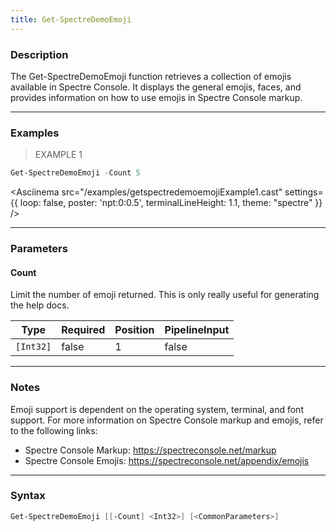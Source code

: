 ```yaml
---
title: Get-SpectreDemoEmoji
---
```









### Description

The Get-SpectreDemoEmoji function retrieves a collection of emojis available in Spectre Console. It displays the general emojis, faces, and provides information on how to use emojis in Spectre Console markup.



---


### Examples
> EXAMPLE 1

```powershell
Get-SpectreDemoEmoji -Count 5
```
<Asciinema
    src="/examples/getspectredemoemojiExample1.cast"
    settings={{
        loop: false,
        poster: 'npt:0:0.5',
        terminalLineHeight: 1.1,
        theme: "spectre"
    }}
/>


---


### Parameters
#### **Count**

Limit the number of emoji returned. This is only really useful for generating the help docs.






|Type     |Required|Position|PipelineInput|
|---------|--------|--------|-------------|
|`[Int32]`|false   |1       |false        |





---


### Notes
Emoji support is dependent on the operating system, terminal, and font support. For more information on Spectre Console markup and emojis, refer to the following links:
- Spectre Console Markup: https://spectreconsole.net/markup
- Spectre Console Emojis: https://spectreconsole.net/appendix/emojis



---


### Syntax
```powershell
Get-SpectreDemoEmoji [[-Count] <Int32>] [<CommonParameters>]
```

